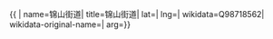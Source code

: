 {{ {{{1|PRC admin/showdata}}}|
name=锦山街道|
title=锦山街道|
lat=|
lng=|
wikidata=Q98718562|
wikidata-original-name=|
arg={{{arg|}}}}}